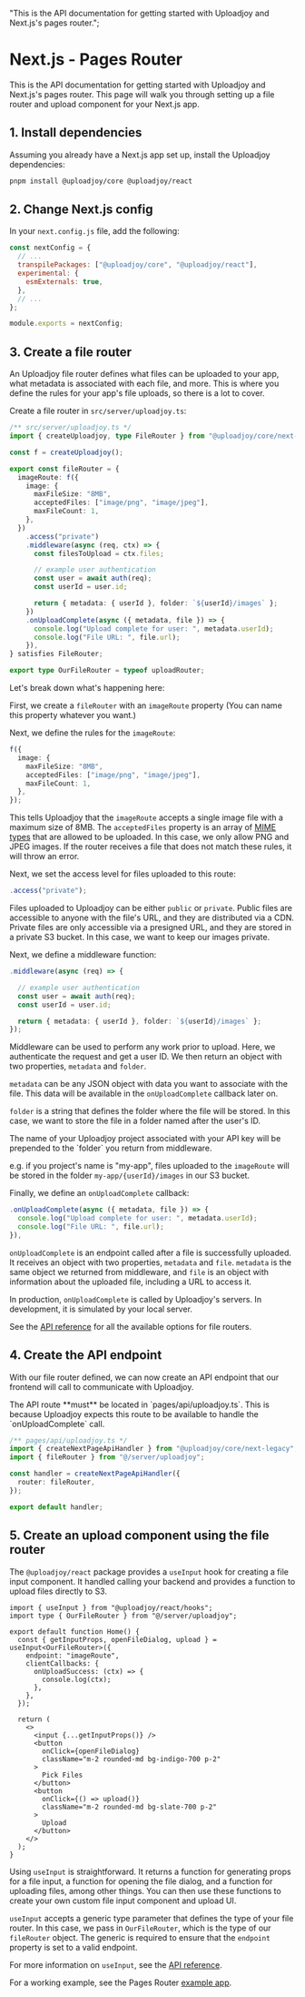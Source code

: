   "This is the API documentation for getting started with Uploadjoy and Next.js's pages router.";

# Next.js - Pages Router

This is the API documentation for getting started with Uploadjoy and Next.js's pages router. This page will walk you through setting up a file router and upload component for your Next.js app.

## 1. Install dependencies

Assuming you already have a Next.js app set up, install the Uploadjoy dependencies:

```bash
pnpm install @uploadjoy/core @uploadjoy/react
```

## 2. Change Next.js config

In your `next.config.js` file, add the following:

```js
const nextConfig = {
  // ...
  transpilePackages: ["@uploadjoy/core", "@uploadjoy/react"],
  experimental: {
    esmExternals: true,
  },
  // ...
};

module.exports = nextConfig;
```

## 3. Create a file router

An Uploadjoy file router defines what files can be uploaded to your app, what metadata is associated with each file, and more. This is where you define the rules for your app's file uploads, so there is a lot to cover.

Create a file router in `src/server/uploadjoy.ts`:

```ts
/** src/server/uploadjoy.ts */
import { createUploadjoy, type FileRouter } from "@uploadjoy/core/next-legacy";

const f = createUploadjoy();

export const fileRouter = {
  imageRoute: f({
    image: {
      maxFileSize: "8MB",
      acceptedFiles: ["image/png", "image/jpeg"],
      maxFileCount: 1,
    },
  })
    .access("private")
    .middleware(async (req, ctx) => {
      const filesToUpload = ctx.files;

      // example user authentication
      const user = await auth(req);
      const userId = user.id;

      return { metadata: { userId }, folder: `${userId}/images` };
    })
    .onUploadComplete(async ({ metadata, file }) => {
      console.log("Upload complete for user: ", metadata.userId);
      console.log("File URL: ", file.url);
    }),
} satisfies FileRouter;

export type OurFileRouter = typeof uploadRouter;
```

Let's break down what's happening here:

First, we create a `fileRouter` with an `imageRoute` property (You can name this property whatever you want.)

Next, we define the rules for the `imageRoute`:

```ts
f({
  image: {
    maxFileSize: "8MB",
    acceptedFiles: ["image/png", "image/jpeg"],
    maxFileCount: 1,
  },
});
```

This tells Uploadjoy that the `imageRoute` accepts a single image file with a maximum size of 8MB. The `acceptedFiles` property is an array of [MIME types](https://developer.mozilla.org/en-US/docs/Web/HTTP/Basics_of_HTTP/MIME_types) that are allowed to be uploaded. In this case, we only allow PNG and JPEG images. If the router receives a file that does not match these rules, it will throw an error.

Next, we set the access level for files uploaded to this route:

```ts
.access("private");
```

Files uploaded to Uploadjoy can be either `public` or `private`. Public files are accessible to anyone with the file's URL, and they are distributed via a CDN. Private files are only accessible via a presigned URL, and they are stored in a private S3 bucket. In this case, we want to keep our images private.

Next, we define a middleware function:

```ts
.middleware(async (req) => {

  // example user authentication
  const user = await auth(req);
  const userId = user.id;

  return { metadata: { userId }, folder: `${userId}/images` };
});
```

Middleware can be used to perform any work prior to upload. Here, we authenticate the request and get a user ID. We then return an object with two properties, `metadata` and `folder`.

`metadata` can be any JSON object with data you want to associate with the file. This data will be available in the `onUploadComplete` callback later on.

`folder` is a string that defines the folder where the file will be stored. In this case, we want to store the file in a folder named after the user's ID.

<Note>
  The name of your Uploadjoy project associated with your API key will be
  prepended to the `folder` you return from middleware.

e.g. if you project's name is "my-app", files uploaded to the `imageRoute` will be stored in the folder `my-app/{userId}/images` in our S3 bucket.

</Note>

Finally, we define an `onUploadComplete` callback:

```ts
.onUploadComplete(async ({ metadata, file }) => {
  console.log("Upload complete for user: ", metadata.userId);
  console.log("File URL: ", file.url);
}),
```

`onUploadComplete` is an endpoint called after a file is successfully uploaded. It receives an object with two properties, `metadata` and `file`. `metadata` is the same object we returned from middleware, and `file` is an object with information about the uploaded file, including a URL to access it.

In production, `onUploadComplete` is called by Uploadjoy's servers. In development, it is simulated by your local server.

See the [API reference](/api-reference/core) for all the available options for file routers.

## 4. Create the API endpoint

With our file router defined, we can now create an API endpoint that our frontend will call to communicate with Uploadjoy.

<Note>
  The API route **must** be located in `pages/api/uploadjoy.ts`. This is because
  Uploadjoy expects this route to be available to handle the `onUploadComplete`
  call.
</Note>

```ts
/** pages/api/uploadjoy.ts */
import { createNextPageApiHandler } from "@uploadjoy/core/next-legacy";
import { fileRouter } from "@/server/uploadjoy";

const handler = createNextPageApiHandler({
  router: fileRouter,
});

export default handler;
```

## 5. Create an upload component using the file router

The `@uploadjoy/react` package provides a `useInput` hook for creating a file input component. It handled calling your backend and provides a function to upload files directly to S3.

```tsx
import { useInput } from "@uploadjoy/react/hooks";
import type { OurFileRouter } from "@/server/uploadjoy";

export default function Home() {
  const { getInputProps, openFileDialog, upload } = useInput<OurFileRouter>({
    endpoint: "imageRoute",
    clientCallbacks: {
      onUploadSuccess: (ctx) => {
        console.log(ctx);
      },
    },
  });

  return (
    <>
      <input {...getInputProps()} />
      <button
        onClick={openFileDialog}
        className="m-2 rounded-md bg-indigo-700 p-2"
      >
        Pick Files
      </button>
      <button
        onClick={() => upload()}
        className="m-2 rounded-md bg-slate-700 p-2"
      >
        Upload
      </button>
    </>
  );
}
```

Using `useInput` is straightforward. It returns a function for generating props for a file input, a function for opening the file dialog, and a function for uploading files, among other things. You can then use these functions to create your own custom file input component and upload UI.

`useInput` accepts a generic type parameter that defines the type of your file router. In this case, we pass in `OurFileRouter`, which is the type of our `fileRouter` object. The generic is required to ensure that the `endpoint` property is set to a valid endpoint.

For more information on `useInput`, see the [API reference](/api-reference/react).

For a working example, see the Pages Router [example app](https://github.com/Uploadjoy/uploadjoy/tree/main/examples/pagedir).
